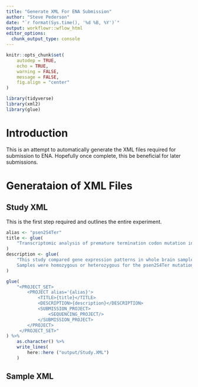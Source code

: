 ```yaml
---
title: "Generate XML For ENA Submission"
author: "Steve Pederson"
date: "`r format(Sys.time(), '%d %B, %Y')`"
output: workflowr::wflow_html
editor_options:
  chunk_output_type: console
---
```



```r
knitr::opts_chunk$set(
    autodep = TRUE,
    echo = TRUE,
    warning = FALSE,
    message = FALSE,
    fig.align = "center"
)
```

```r
library(tidyverse)
library(xml2)
library(glue)
```


# Introduction

This is an attempt to automatically generate the XML files required for submission to ENA.
Hopefully once complete, this be beneficial for later submissions.

# Generataion of XML Files

## Study XML

This is the first step required and outlines the entire experiment.

```r
alias <- "psen2S4Ter"
title <- glue(
    "Transcriptomic analysis of premature termination codon mutation in the zebrafish gene psen2"
)
description <- glue(
    "This study compared gene expression patterns in whole brain samples from zebrafish.
    Samples were homozygous or heterozygous for the psen2S4Ter mutation, or were wild-type at this locus."
)
```


```r
glue(
    "<PROJECT_SET>
        <PROJECT alias='{alias}'>
            <TITLE>{title}</TITLE>
            <DESCRIPTION>{description}</DESCRIPTION>
            <SUBMISSION_PROJECT>
                <SEQUENCING_PROJECT/>
            </SUBMISSION_PROJECT>
        </PROJECT>
     </PROJECT_SET>"
) %>%
    as.character() %>%
    write_lines(
        here::here ("output/Study.XML")
    )
```


## Sample XML

